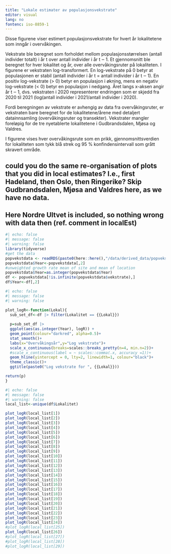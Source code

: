 ```yaml
---
title: "Lokale estimater av populasjonsvekstrate"
editor: visual
lang: no
fontenc: iso-8859-1
---
```


Disse figurene viser estimert populasjonsvekstrate for hvert år lokalitetene som inngår i overvåkingen.

Vekstrate ble beregnet som forholdet mellom populasjonsstørrelsen (antall individer totalt) i år t over antall individer i år t ‒ 1. Et gjennomsnitt ble beregnet for hver lokalitet og år, over alle overvåkingsruter på lokaliteten. I figurene er vekstraten log-transformert. En log-vekstrate på 0 betyr at populasjonen er stabil (antall individer i år t = antall individer i år t ‒ 1). En positiv log-vekstrate (\> 0) betyr en populasjon i økning, mens en negativ log-vekstrate (\< 0) betyr en populasjon i nedgang. Året langs x-aksen angir år t ‒ 1, dvs. vekstraten i 2020 representerer endringen som er skjedd fra 2020 til 2021 (log(antall individer i 2021/antall individer i 2020).

Fordi beregningen av vekstrate er avhengig av data fra overvåkingsruter, er vekstraten bare beregnet for de lokalitetene/årene med detaljert datainnsamling (overvåkingsruter og transekter). Vekstrater mangler foreløpig for de tre nyetablerte lokalitetene i Gudbrandsdalen, Mjøsa og Valdres. 

I figurene vises hver overvåkingsrute som en prikk, gjennomsnittsverdien for lokaliteten som tykk blå strek og 95 % konfindensintervall som grått skravert område.

## could you do the same re-organisation of plots that you did in local estimates? I.e., first Hadeland, then Oslo, then Ringerike? Skip Gudbrandsdalen, Mjøsa and Valdres here, as we have no data. 
## Here Nordre Ultvet is included, so nothing wrong with data then (ref. comment in localEst)

```r
#| echo: false
#| message: false
#| warning: false
library(tidyverse)
#get the data
popvekstdata <- readRDS(paste0(here::here(),"/data/derived_data/popvekstdata.RDS"))
popvekstdata$Year<-popvekstdata[,2]
#unweighted growth rate mean of site and mean of location
popvekstdata$Year=as.integer(popvekstdata$Year)
df <- popvekstdata[!is.infinite(popvekstdata$vekstrate),]
df$Year<-df[,2]
```

```r
#| echo: false
#| message: false
#| warning: false

plot_logR<-function(Lokal){
  sub_set_df<-df |> filter(Lokalitet == {{Lokal}})
  
  p=sub_set_df |> 
  ggplot(aes(as.integer(Year), logR)) +
  geom_point(colour="darkred", alpha=0.5)+
  stat_smooth()+
  labs(x="Overvåkingsår",y="Log vekstrate")+
  scale_x_continuous(breaks=scales::breaks_pretty(n=4, min.n=2))+
  #scale_x_continuous(label = ~ scales::comma(.x, accuracy =1))+
  geom_hline(yintercept = 0, lty=2, linewidth=1, colour="black")+
  theme_classic()+
  ggtitle(paste0("Log vekstrate for ", {{Lokal}}))

return(p)
}


```

```r
#| echo: false
#| message: false
#| warning: false
local_list<-unique(df$Lokalitet)

plot_logR(local_list[1])
plot_logR(local_list[2])
plot_logR(local_list[3])
plot_logR(local_list[4])
plot_logR(local_list[5])
plot_logR(local_list[6])
plot_logR(local_list[7])
plot_logR(local_list[8])
plot_logR(local_list[9])
plot_logR(local_list[10])
plot_logR(local_list[11])
plot_logR(local_list[12])
plot_logR(local_list[13])
plot_logR(local_list[14])
plot_logR(local_list[15])
plot_logR(local_list[16])
plot_logR(local_list[17])
plot_logR(local_list[18])
plot_logR(local_list[19])
plot_logR(local_list[20])
plot_logR(local_list[21])
plot_logR(local_list[22])
plot_logR(local_list[23])
plot_logR(local_list[24])
#plot_logR(local_list[25])
plot_logR(local_list[26])
#plot_logR(local_list[27])
#plot_logR(local_list[28])
#plot_logR(local_list[29])

```
